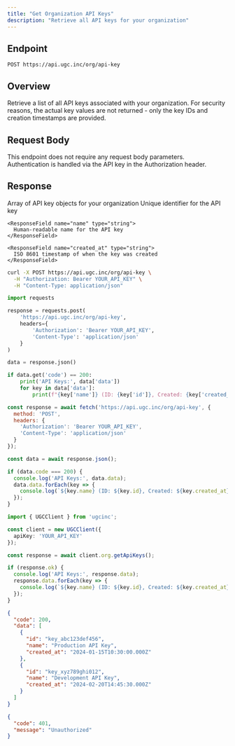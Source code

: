 ```yaml
---
title: "Get Organization API Keys"
description: "Retrieve all API keys for your organization"
---
```


## Endpoint

```
POST https://api.ugc.inc/org/api-key
```

## Overview

Retrieve a list of all API keys associated with your organization. For security reasons, the actual key values are not returned - only the key IDs and creation timestamps are provided.

## Request Body

This endpoint does not require any request body parameters. Authentication is handled via the API key in the Authorization header.

## Response

<ResponseField name="data" type="ApiKey[]">
  Array of API key objects for your organization
  
  <Expandable title="ApiKey properties">
    <ResponseField name="id" type="string">
      Unique identifier for the API key
    </ResponseField>
    
    <ResponseField name="name" type="string">
      Human-readable name for the API key
    </ResponseField>
    
    <ResponseField name="created_at" type="string">
      ISO 8601 timestamp of when the key was created
    </ResponseField>
  </Expandable>
</ResponseField>

<RequestExample>

```bash cURL
curl -X POST https://api.ugc.inc/org/api-key \
  -H "Authorization: Bearer YOUR_API_KEY" \
  -H "Content-Type: application/json"
```

```python Python
import requests

response = requests.post(
    'https://api.ugc.inc/org/api-key',
    headers={
        'Authorization': 'Bearer YOUR_API_KEY',
        'Content-Type': 'application/json'
    }
)

data = response.json()

if data.get('code') == 200:
    print('API Keys:', data['data'])
    for key in data['data']:
        print(f"{key['name']} (ID: {key['id']}, Created: {key['created_at']})")
```

```javascript JavaScript
const response = await fetch('https://api.ugc.inc/org/api-key', {
  method: 'POST',
  headers: {
    'Authorization': 'Bearer YOUR_API_KEY',
    'Content-Type': 'application/json'
  }
});

const data = await response.json();

if (data.code === 200) {
  console.log('API Keys:', data.data);
  data.data.forEach(key => {
    console.log(`${key.name} (ID: ${key.id}, Created: ${key.created_at})`);
  });
}
```

```typescript React
import { UGCClient } from 'ugcinc';

const client = new UGCClient({
  apiKey: 'YOUR_API_KEY'
});

const response = await client.org.getApiKeys();

if (response.ok) {
  console.log('API Keys:', response.data);
  response.data.forEach(key => {
    console.log(`${key.name} (ID: ${key.id}, Created: ${key.created_at})`);
  });
}
```

</RequestExample>

<ResponseExample>

```json Success Response
{
  "code": 200,
  "data": [
    {
      "id": "key_abc123def456",
      "name": "Production API Key",
      "created_at": "2024-01-15T10:30:00.000Z"
    },
    {
      "id": "key_xyz789ghi012",
      "name": "Development API Key",
      "created_at": "2024-02-20T14:45:30.000Z"
    }
  ]
}
```

```json Error Response
{
  "code": 401,
  "message": "Unauthorized"
}
```

</ResponseExample>


